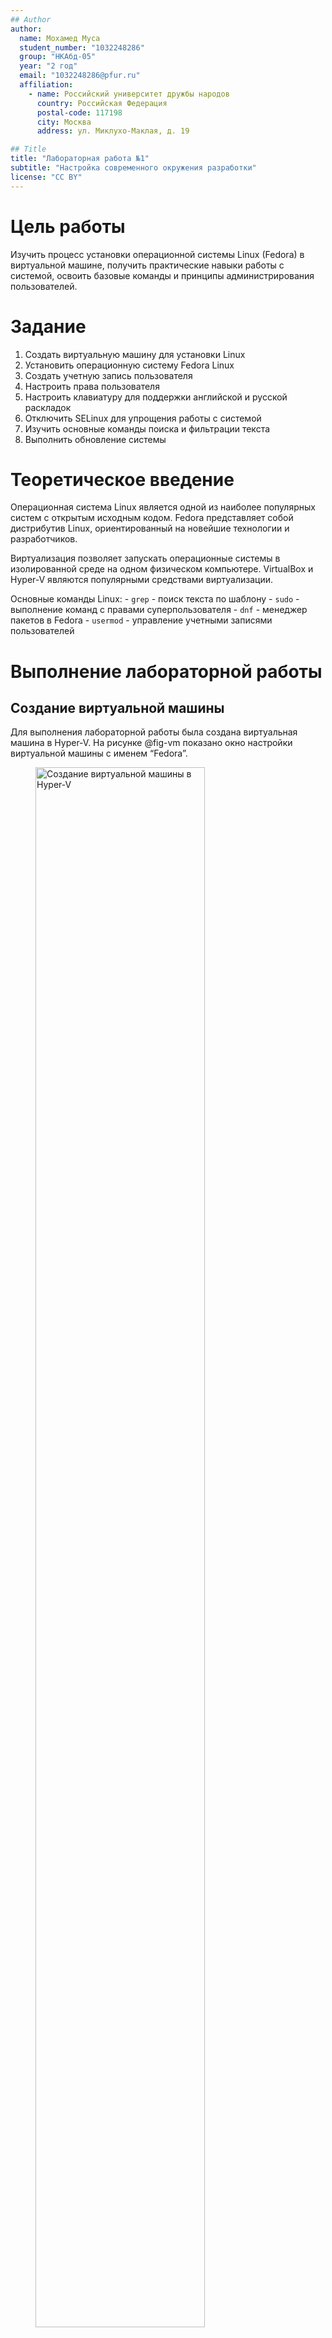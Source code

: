 ```yaml
---
## Author
author:
  name: Мохамед Муса
  student_number: "1032248286"
  group: "НКАбд-05"
  year: "2 год"
  email: "1032248286@pfur.ru"
  affiliation:
    - name: Российский университет дружбы народов
      country: Российская Федерация
      postal-code: 117198
      city: Москва
      address: ул. Миклухо-Маклая, д. 19

## Title
title: "Лабораторная работа №1"
subtitle: "Настройка современного окружения разработки"
license: "CC BY"
---
```


# Цель работы

Изучить процесс установки операционной системы Linux (Fedora) в виртуальной машине, получить практические навыки работы с системой, освоить базовые команды и принципы администрирования пользователей.

# Задание

1. Создать виртуальную машину для установки Linux
2. Установить операционную систему Fedora Linux
3. Создать учетную запись пользователя
4. Настроить права пользователя
5. Настроить клавиатуру для поддержки английской и русской раскладок
6. Отключить SELinux для упрощения работы с системой
7. Изучить основные команды поиска и фильтрации текста
8. Выполнить обновление системы

# Теоретическое введение

Операционная система Linux является одной из наиболее популярных систем с открытым исходным кодом. Fedora представляет собой дистрибутив Linux, ориентированный на новейшие технологии и разработчиков.

Виртуализация позволяет запускать операционные системы в изолированной среде на одном физическом компьютере. VirtualBox и Hyper-V являются популярными средствами виртуализации.

Основные команды Linux:
- `grep` - поиск текста по шаблону
- `sudo` - выполнение команд с правами суперпользователя
- `dnf` - менеджер пакетов в Fedora
- `usermod` - управление учетными записями пользователей

# Выполнение лабораторной работы

## Создание виртуальной машины

Для выполнения лабораторной работы была создана виртуальная машина в Hyper-V. На рисунке @fig-vm показано окно настройки виртуальной машины с именем "Fedora".

![Создание виртуальной машины в Hyper-V](image/making_vm.PNG){#fig-vm width=80%}

## Установка операционной системы

Установка Fedora была выполнена с загрузочного носителя. На рисунке @fig-liveinst показан процесс загрузки live-системы перед началом установки.

![Загрузка Fedora Live](image/liveinst.PNG){#fig-liveinst width=80%}

Процесс установки показан на рисунке @fig-install, где видно окно программы установки Anaconda с прогрессом установки 66%.

![Процесс установки Fedora](image/downloading_os.PNG){#fig-install width=80%}

## Создание учетной записи пользователя

После успешной установки была создана учетная запись пользователя "mohammedmusa". На рисунке @fig-signin показан экран входа в систему с созданной учетной записью.

![Экран входа в систему](image/sign-in.PNG){#fig-signin width=80%}

## Настройка прав пользователя

Для предоставления административных прав пользователю были выполнены команды добавления в группу wheel и установки полного имени:

```bash
sudo usermod -aG wheel ceazer
sudo hostnamectl set-hostname MohammedMusa
```

Результат выполнения команд показан на рисунке @fig-user.

![Настройка учетной записи пользователя](image/user.PNG){#fig-user width=80%}

## Настройка клавиатуры

Была выполнена настройка клавиатуры для поддержки английской и русской раскладок. Настройки клавиатуры показаны на рисунке @fig-keyboard.

![Настройка клавиатуры для английской и русской раскладок](image/keyboard.PNG){#fig-keyboard width=80%}

Для настройки клавиатуры были выполнены следующие действия:

```bash
# Проверка текущих настроек клавиатуры
localectl status

# Установка английской и русской раскладок
sudo localectl set-keymap --no-convert us,ru

# Установка локали
sudo localectl set-locale LANG=ru_RU.UTF-8

# Проверка изменений
localectl status
```

## Отключение SELinux

Было выполнено отключение SELinux для упрощения работы с системой. Конфигурация SELinux показана на рисунке @fig-selinux.

![Конфигурация SELinux](image/selinux.PNG){#fig-selinux width=80%}

Для отключения SELinux были выполнены следующие команды:

```bash
# Проверка текущего статуса SELinux
sestatus

# Отключение SELinux (временное)
sudo setenforce 0

# Отключение SELinux (постоянное)
sudo sed -i 's/SELINUX=enforcing/SELINUX=disabled/' /etc/selinux/config

# Перезагрузка для применения изменений
sudo reboot
```

После перезагрузки SELinux был полностью отключен, что подтверждается командой `sestatus`.

## Работа с командой grep (Задания)

Были изучены возможности команды `grep` для поиска информации в системных логах. На рисунке @fig-grep показан результат выполнения команд:

```bash
dmesg | grep "Linux version"
dmesg | grep -i "Mhz proccesor"
dmesg | grep -i "CPU0"
dmesg | grep -i "memory" | head -n 1
dmesg | grep -i "hypervisor detected"
dmesg | grep -i "Mhz proccesor"
dmesg | grep -i "root files"
```

![Использование команды grep для поиска в логах](image/grep.PNG){#fig-grep width=80%}
![Использование команды grep для поиска в логах](image/grep2.PNG){#fig-grep width=80%}
## Обновление системы

Было выполнено обновление системных пакетов с помощью команды `dnf update`. Процесс обновления показан на рисунке @fig-update.

![Обновление системы Fedora](image/tools.PNG){#fig-update width=80%}



# Выводы

В ходе лабораторной работы были успешно выполнены следующие задачи:

1. ✅ Создана виртуальная машина в Hyper-V
2. ✅ Установлена операционная система Fedora Linux
3. ✅ Создана и настроена учетная запись пользователя
4. ✅ Настроены права администратора для пользователя
5. ✅ Настроена клавиатура для поддержки английской и русской раскладок
6. ✅ Отключен SELinux для упрощения работы с системой
7. ✅ Изучены и применены команды поиска текста (grep)
8. ✅ Выполнено обновление системы

Получены практические навыки работы с операционной системой Linux, включая установку, настройку пользователей, конфигурацию клавиатуры и SELinux, а также выполнение системных команд. Освоены основы администрирования пользователей и работы с системными логами.

# Список литературы{.unnumbered}

::: {#refs}
- Fedora Documentation: [https://docs.fedoraproject.org/](https://docs.fedoraproject.org/)
- Linux Command Line Basics: [https://ubuntu.com/tutorials/command-line-for-beginners](https://ubuntu.com/tutorials/command-line-for-beginners)
:::
